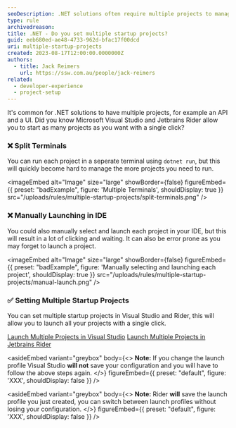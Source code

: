 ```yaml
---
seoDescription: .NET solutions often require multiple projects to manage APIs and UI components. Set multiple startup projects in Visual Studio or Rider for efficient project launching.
type: rule
archivedreason:
title: .NET - Do you set multiple startup projects?
guid: eeb680ed-ae48-4733-962d-bfac17f00dcd
uri: multiple-startup-projects
created: 2023-08-17T12:00:00.0000000Z
authors:
  - title: Jack Reimers
    url: https://ssw.com.au/people/jack-reimers
related:
  - developer-experience
  - project-setup
---
```


It's common for .NET solutions to have multiple projects, for example an API and a UI.
Did you know Microsoft Visual Studio and Jetbrains Rider allow you to start as many projects as you want with a single click?
### ❌ Split Terminals

You can run each project in a seperate terminal using `dotnet run`, but this will quickly become hard to manage the more projects you need to run.

<imageEmbed
  alt="Image"
  size="large"
  showBorder={false}
  figureEmbed={{
    preset: "badExample",
    figure: 'Multiple Terminals',
    shouldDisplay: true
  }}
  src="/uploads/rules/multiple-startup-projects/split-terminals.png"
/>

### ❌ Manually Launching in IDE

You could also manually select and launch each project in your IDE, but this will result in a lot of clicking and waiting.
It can also be error prone as you may forget to launch a project.

<imageEmbed
  alt="Image"
  size="large"
  showBorder={false}
  figureEmbed={{
    preset: "badExample",
    figure: 'Manually selecting and launching each project',
    shouldDisplay: true
  }}
  src="/uploads/rules/multiple-startup-projects/manual-launch.png"
/>

### ✅ Setting Multiple Startup Projects

You can set multiple startup projects in Visual Studio and Rider, this will allow you to launch all your projects with a single click.

[Launch Multiple Projects in Visual Studio](https://learn.microsoft.com/en-us/visualstudio/ide/how-to-set-multiple-startup-projects?view=vs-2022)
[Launch Multiple Projects in Jetbrains Rider](https://www.jetbrains.com/help/rider/Run_Debug_Multiple.html#compound-configs)

<asideEmbed
  variant="greybox"
  body={<>
    **Note:** If you change the launch profile Visual Studio **will not** save your configuration and you will have to follow the above steps again.
  </>}
  figureEmbed={{
    preset: "default",
    figure: 'XXX',
    shouldDisplay: false
  }}
/>

<asideEmbed
  variant="greybox"
  body={<>
    **Note:** Rider **will** save the launch profile you just created, you can switch between launch profiles without losing your configuration.
  </>}
  figureEmbed={{
    preset: "default",
    figure: 'XXX',
    shouldDisplay: false
  }}
/>